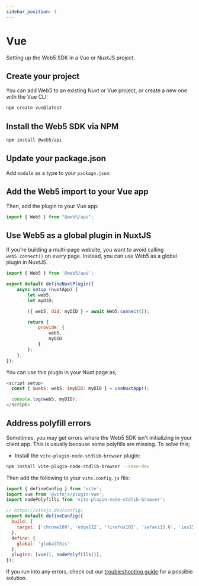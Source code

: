 ```yaml
---
sidebar_position: 1
---
```



# Vue

Setting up the Web5 SDK in a Vue or NuxtJS project.

## Create your project
You can add Web5 to an existing Nuxt or Vue project, or create a new one with the Vue CLI:

```bash
npm create vue@latest
```

## Install the Web5 SDK via NPM

```bash
npm install @web5/api
```

## Update your package.json

Add `module` as a type to your `package.json`:

<PackageJson />

## Add the Web5 import to your Vue app
Then, add the plugin to your Vue app:

```js title="app.vue"
import { Web5 } from "@web5/api";
```

## Use Web5 as a global plugin in NuxtJS
If you're building a multi-page website, you want to avoid calling `web5.connect()` on every page. Instead, you can use Web5 as a global plugin in NuxtJS.

```js title="plugins/web5.client.js"
import { Web5 } from '@web5/api';

export default defineNuxtPlugin({
    async setup (nuxtApp) {
        let web5;
        let myDID;

        ({ web5, did: myDID } = await Web5.connect());

        return {
            provide: {
                web5,
                myDID
            }
        };
    },
});
```

You can use this plugin in your Nuxt page as;

```js title="pages/index.vue"
<script setup>
  const { $web5: web5, $myDID: myDID } = useNuxtApp();

  console.log(web5, myDID);
</script>
```

## Address polyfill errors
Sometimes, you may get errors where the Web5 SDK isn't initializing in your client app. This is usually because some polyfills are missing. To solve this;

- Install the `vite-plugin-node-stdlib-browser` plugin:

```bash
npm install vite-plugin-node-stdlib-browser --save-dev
```

Then add the following to your `vite.config.js` file:

```js title="vite.config.js"
import { defineConfig } from 'vite';
import vue from '@vitejs/plugin-vue';
import nodePolyfills from 'vite-plugin-node-stdlib-browser';

// https://vitejs.dev/config/
export default defineConfig({
  build: {
    target: ['chrome109', 'edge112', 'firefox102', 'safari15.6', 'ios15.6']
  },
  define: {
    global: 'globalThis'
  },
  plugins: [vue(), nodePolyfills()],
});

```

If you run into any errors, check out our [troubleshooting guide](/docs/web5/build/troubleshooting-guide) for a possible solution.